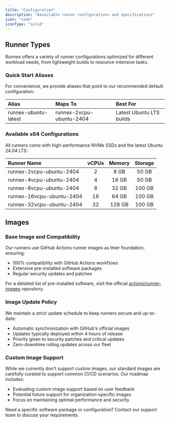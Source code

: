 ```yaml
---
title: "Configuration"
description: "Aavailable runner configurations and specifications"
icon: "code"
iconType: "solid"
---
```


## Runner Types

Runnex offers a variety of runner configurations optimized for different
workload needs, from lightweight builds to resource-intensive tasks.

### Quick Start Aliases

For convenience, we provide aliases that point to our recommended default
configuration:

| Alias                | Maps To                  | Best For                 |
| :------------------- | :----------------------- | :----------------------- |
| runnex-ubuntu-latest | runnex-2vcpu-ubuntu-2404 | Latest Ubuntu LTS builds |

### Available x64 Configurations

All runners come with high-performance NVMe SSDs and the latest Ubuntu 24.04
LTS:

| Runner Name               | vCPUs | Memory | Storage |
| :------------------------ | :---: | :----: | :-----: |
| runnex-2vcpu-ubuntu-2404  |   2   |  8 GB  |  50 GB  |
| runnex-4vcpu-ubuntu-2404  |   4   | 16 GB  |  50 GB  |
| runnex-8vcpu-ubuntu-2404  |   8   | 32 GB  | 100 GB  |
| runnex-16vcpu-ubuntu-2404 |  16   | 64 GB  | 100 GB  |
| runnex-32vcpu-ubuntu-2404 |  32   | 128 GB | 100 GB  |

## Images

### Base Image and Compatibility

Our runners use GitHub Actions runner images as their foundation, ensuring:

- 100% compatibility with GitHub Actions workflows
- Extensive pre-installed software packages
- Regular security updates and patches

For a detailed list of pre-installed software, visit the official
[actions/runner-images](https://github.com/actions/runner-images) repository.

### Image Update Policy

We maintain a strict update schedule to keep runners secure and up-to-date:

- Automatic synchronization with GitHub's official images
- Updates typically deployed within 4 hours of release
- Priority given to security patches and critical updates
- Zero-downtime rolling updates across our fleet

### Custom Image Support

While we currently don't support custom images, our standard images are
carefully curated to support common CI/CD scenarios. Our roadmap includes:

- Evaluating custom image support based on user feedback
- Potential future support for organization-specific images
- Focus on maintaining optimal performance and security

<Info>
  Need a specific software package or configuration? Contact our support team to
  discuss your requirements.
</Info>
